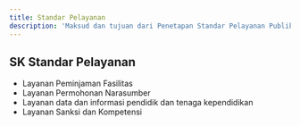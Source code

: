 ```yaml
---
title: Standar Pelayanan
description: 'Maksud dan tujuan dari Penetapan Standar Pelayanan Publik Balai Guru Penggerak Provinsi Gorontalo yaitu sebagai acuan bagi penyelenggara pelayanan publik dalam menyusun dan menetapkan standar pelayanan publik.'
---
```


## SK Standar Pelayanan

- Layanan Peminjaman Fasilitas [<PdfLink />](https://drive.google.com/file/d/1EFHovV_5qnO8r7Xtxz85EyXbbsIjhsG2/view?usp=sharing)
- Layanan Permohonan Narasumber [<PdfLink />](https://drive.google.com/file/d/1EFHovV_5qnO8r7Xtxz85EyXbbsIjhsG2/view?usp=sharing)
- Layanan data dan informasi pendidik dan tenaga kependidikan [<PdfLink />](https://drive.google.com/file/d/1EFHovV_5qnO8r7Xtxz85EyXbbsIjhsG2/view?usp=sharing)
- Layanan Sanksi dan Kompetensi [<PdfLink />](https://drive.google.com/file/d/1EFHovV_5qnO8r7Xtxz85EyXbbsIjhsG2/view?usp=sharing)